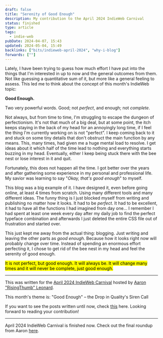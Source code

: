 ```yaml
---
draft: false
title: "Serenity of Good Enough"
description: My contribution to the April 2024 IndieWeb Carnival
status: finished
type: article
tags:
  - indie-web
pubDate: 2024-04-07, 15:43
updated: 2024-05-04, 15:49
backlinks: ["bits/indieweb-april-2024", "why-i-blog"]
forwards: [""]
---
```


Lately, I have been trying to guess how much effort I have put into the things that I'm interested in up to now and the general outcomes from them. Not like guessing a quantitative sum of it, but more like a general feeling to assess. This led me to think about the concept of this month's IndieWeb topic:

**Good Enough.**

Two very powerful words. Good; not _perfect_, and enough; not _complete_.

Not always, but from time to time, I'm struggling to escape the dungeon of perfectionism. It's not that much of a big deal, but at some point, the itch keeps staying in the back of my head for an annoyingly long time, if I feel the thing I'm currently working on is not "perfect". I keep coming back to it and stuck on some tiny details that don't obstruct the main function by any means. This, many times, had given me a huge mental load to resolve. I get ideas about it which half of the time lead to nothing and everything starts buzzing in my head. Eventually, either I keep being stuck there with the bee nest or lose interest in it and quit.

Fortunately, this does not happen all the time. I got better over the years and after gathering some experience in my personal and professional life. My savior was learning to say "_Okay, that's good enough_" to myself.

This blog was a big example of it. I have designed it, even before going online, at least 4 times from scratch. Using many different tools and many different ideas. The funny thing is I just blocked myself from writing and publishing no matter how it looks. It had to be _perfect_. It had to be excellent, it had to have all the functions I had imagined from day one... I remember I had spent at least one week every day after my daily job to find the perfect typeface combination and afterwards I just deleted the entire CSS file out of frustration and started over.

This just kept me away from the actual thing: blogging. Just writing and leaving the other parts as _good enough_. Because how it looks right now will probably change over time. Instead of spending an enormous effort perfecting it, I chose to get rid of the bee nest in my head and feel the serenity of good enough.

<mark class="hltr-ah">
  It is not perfect, but good enough. It will always be. It will change many
  times and it will never be complete, just good enough.
</mark>

<hr />

This was written for the [April 2024 IndieWeb Carnival](https://risingthumb.xyz/Writing/Blog/IndieWeb_Carnival_of_April) hosted by [Aaron "RisingThumb" Leonard](https://risingthumb.xyz).

This month's theme is: "Good Enough" – the Drop in Quality's Siren Call

If you want to see the posts written until now, check [this](https://risingthumb.xyz/Writing/Blog/IndieWeb_Carnival_of_April_Roundup) here. Looking forward to reading your contribution!

<hr />

April 2024 IndieWeb Carnival is finished now. Check out the final roundup from Aaron [here](https://risingthumb.xyz/Writing/Blog/IndieWeb_Carnival_of_April_Final_Roundup).
